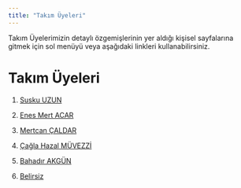 ```yaml
---
title: "Takım Üyeleri"
---
```


Takım Üyelerimizin detaylı özgemişlerinin yer aldığı kişisel sayfalarına gitmek için sol menüyü veya aşağıdaki linkleri kullanabilirsiniz.

# Takım Üyeleri

1.  [Susku UZUN](/takim/suskuuzun.qmd)

2.  [Enes Mert ACAR](/takim/enesmertacar.qmd)

3.  [Mertcan ÇALDAR](/takim/mertcancaldar.qmd)

4.  [Çağla Hazal MÜVEZZİ](/takim/caglahazalmuvezzi.qmd)

5.  [Bahadır AKGÜN](/takim/bahadirakgun.qmd)

6.  [Belirsiz](/takim/belirsiz.qmd)
